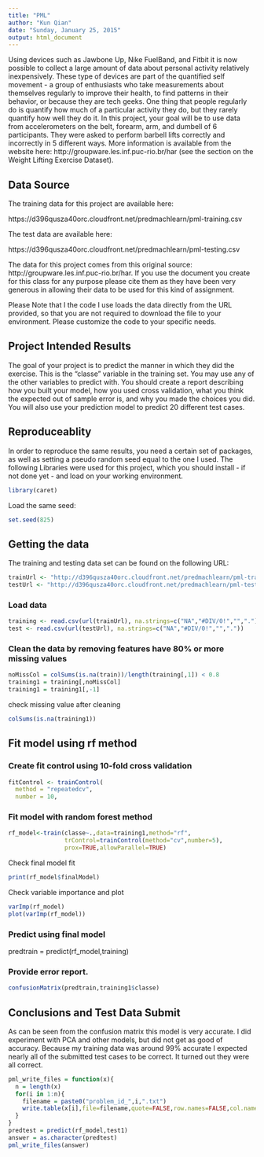 ```yaml
---
title: "PML"
author: "Kun Qian"
date: "Sunday, January 25, 2015"
output: html_document
---
```


Using devices such as Jawbone Up, Nike FuelBand, and Fitbit it is now possible to collect a large amount of data about personal activity relatively inexpensively. These type of devices are part of the quantified self movement - a group of enthusiasts who take measurements about themselves regularly to improve their health, to find patterns in their behavior, or because they are tech geeks. One thing that people regularly do is quantify how much of a particular activity they do, but they rarely quantify how well they do it. In this project, your goal will be to use data from accelerometers on the belt, forearm, arm, and dumbell of 6 participants. They were asked to perform barbell lifts correctly and incorrectly in 5 different ways. More information is available from the website here: http://groupware.les.inf.puc-rio.br/har (see the section on the Weight Lifting Exercise Dataset).


## Data Source
The training data for this project are available here:

https://d396qusza40orc.cloudfront.net/predmachlearn/pml-training.csv

The test data are available here:

https://d396qusza40orc.cloudfront.net/predmachlearn/pml-testing.csv

The data for this project comes from this original source: http://groupware.les.inf.puc-rio.br/har. If you use the document you create for this class for any purpose please cite them as they have been very generous in allowing their data to be used for this kind of assignment.

Please Note that I the code I use loads the data directly from the URL provided, so that you are not required to download the file to your environment. Please customize the code to your specific needs.


## Project Intended Results
The goal of your project is to predict the manner in which they did the exercise. This is the "classe" variable in the training set. You may use any of the other variables to predict with. You should create a report describing how you built your model, how you used cross validation, what you think the expected out of sample error is, and why you made the choices you did. You will also use your prediction model to predict 20 different test cases.

## Reproduceablity
In order to reproduce the same results, you need a certain set of packages, as well as setting a pseudo random seed equal to the one I used.
The following Libraries were used for this project, which you should install - if not done yet - and load on your working environment.

```r
library(caret)
```
Load the same seed:
```r
set.seed(825)
```
## Getting the data
The training and testing data set can be found on the following URL:
```r
trainUrl <- "http://d396qusza40orc.cloudfront.net/predmachlearn/pml-training.csv"
testUrl <- "http://d396qusza40orc.cloudfront.net/predmachlearn/pml-testing.csv"
```

### Load data
```r
training <- read.csv(url(trainUrl), na.strings=c("NA","#DIV/0!","","."))
test <- read.csv(url(testUrl), na.strings=c("NA","#DIV/0!","","."))
```

### Clean the data by removing features have 80% or more missing values
```r
noMissCol = colSums(is.na(train))/length(training[,1]) < 0.8
training1 = training[,noMissCol]
training1 = training1[,-1]
```
check missing value after cleaning
```r
colSums(is.na(training1))
```

## Fit model using rf method

### Create fit control using 10-fold cross validation
```r
fitControl <- trainControl(
  method = "repeatedcv",
  number = 10,
```

### Fit model with random forest method
```r
rf_model<-train(classe~.,data=training1,method="rf",
                trControl=trainControl(method="cv",number=5),
                prox=TRUE,allowParallel=TRUE)
```
Check final model fit
```r
print(rf_model$finalModel)
```
Check variable importance and plot
```r
varImp(rf_model)
plot(varImp(rf_model))
```

### Predict using final model
predtrain = predict(rf_model,training)

### Provide error report.
```r
confusionMatrix(predtrain,training1$classe)
```

## Conclusions and Test Data Submit
As can be seen from the confusion matrix this model is very accurate. I did experiment with PCA and other models, but did not get as good of accuracy. Because my training data was around 99% accurate I expected nearly all of the submitted test cases to be correct. It turned out they were all correct.
```r
pml_write_files = function(x){
  n = length(x)
  for(i in 1:n){
    filename = paste0("problem_id_",i,".txt")
    write.table(x[i],file=filename,quote=FALSE,row.names=FALSE,col.names=FALSE)
  }
}
predtest = predict(rf_model,test1)
answer = as.character(predtest)
pml_write_files(answer)
```


